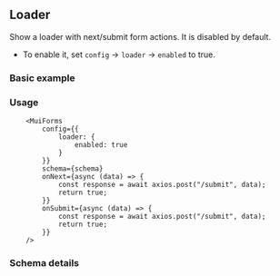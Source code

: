 ## Loader

Show a loader with next/submit form actions. It is disabled by default.

- To enable it, set `config` -> `loader` -> `enabled` to true.

### Basic example


<FormWithLoader />

### Usage

```tsx
    <MuiForms
        config={{
            loader: {
                enabled: true
            }
        }}
        schema={schema}
        onNext={async (data) => {
            const response = await axios.post("/submit", data);
            return true;
        }}
        onSubmit={async (data) => {
            const response = await axios.post("/submit", data);
            return true;
        }}
    />
```
### Schema details


<SchemaViewer value={schema} />
